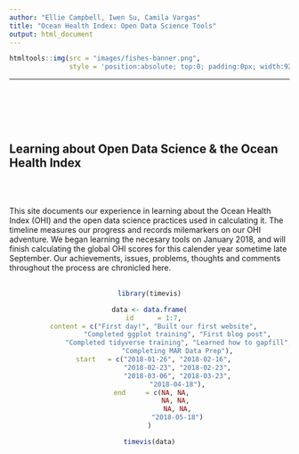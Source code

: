 ```yaml
---
author: "Ellie Campbell, Iwen Su, Camila Vargas"
title: "Ocean Health Index: Open Data Science Tools"
output: html_document
---
```


```r
htmltools::img(src = "images/fishes-banner.png", 
               style = 'position:absolute; top:0; padding:0px; width:920px; display:inline-block; margin-right:auto')
```

---

<br>
<br>
<br>
<br>

## Learning about Open Data Science & the Ocean Health Index



<br>
<br>

This site documents our experience in learning about the Ocean Health Index (OHI) and the open data science practices used in calculating it. The timeline measures our progress and records milemarkers on our OHI adventure. We began learning the necesary tools on January 2018, and will finish calculating the global OHI scores for this calender year sometime late September. Our achievements, issues, problems, thoughts and comments throughout the process are chronicled here.
<br>
<br>

<center>
```r

library(timevis)

data <- data.frame(
  id      = 1:7,
  content = c("First day!", "Built our first website",
              "Completed ggplot training", "First blog post",
              "Completed tidyverse training", "Learned how to gapfill",
              "Completing MAR Data Prep"),
  start   = c("2018-01-26", "2018-02-16",
              "2018-02-23", "2018-02-23",
              "2018-03-06", "2018-03-23",
              "2018-04-18"),
  end     = c(NA, NA, 
              NA, NA, 
              NA, NA,
              "2018-05-18")
)

timevis(data)

```
</center>

<br>


